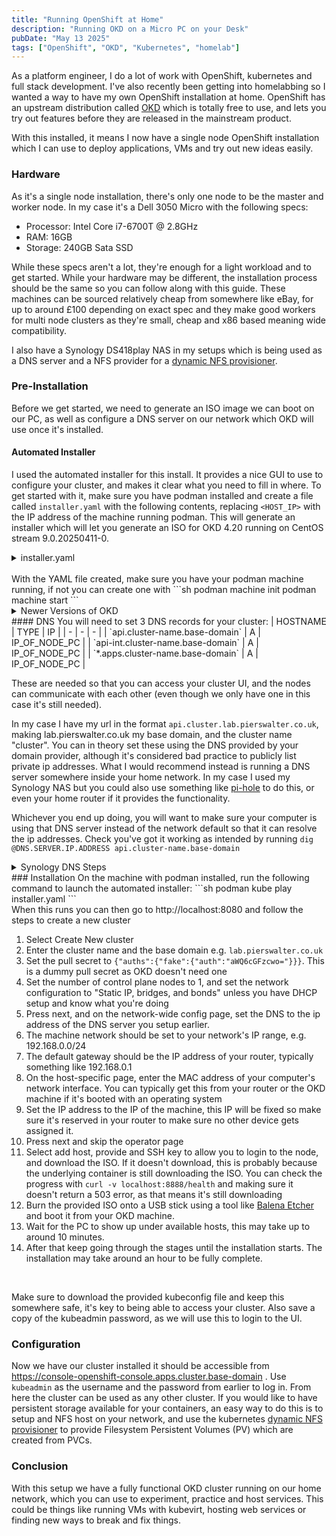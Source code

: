 ```yaml
---
title: "Running OpenShift at Home"
description: "Running OKD on a Micro PC on your Desk"
pubDate: "May 13 2025"
tags: ["OpenShift", "OKD", "Kubernetes", "homelab"]
---
```



As a platform engineer, I do a lot of work with OpenShift, kubernetes and full stack development. I've also recently been getting into homelabbing so I wanted a way to have my own OpenShift installation at home. OpenShift has an upstream distribution called [OKD](https://okd.io/) which is totally free to use, and lets you try out features before they are released in the mainstream product.

With this installed, it means I now have a single node OpenShift installation which I can use to deploy applications, VMs and try out new ideas easily.

### Hardware

As it's a single node installation, there's only one node to be the master and worker node. In my case it's a Dell 3050 Micro with the following specs:

- Processor: Intel Core i7-6700T @ 2.8GHz
- RAM: 16GB
- Storage: 240GB Sata SSD

While these specs aren't a lot, they're enough for a light workload and to get started. While your hardware may be different, the installation process should be the same so you can follow along with this guide. These machines can be sourced relatively cheap from somewhere like eBay, for up to around £100 depending on exact spec and they make good workers for multi node clusters as they're small, cheap and x86 based meaning wide compatibility.

I also have a Synology DS418play NAS in my setups which is being used as a DNS server and a NFS provider for a [dynamic NFS provisioner](https://github.com/kubernetes-sigs/nfs-subdir-external-provisioner).

### Pre-Installation

Before we get started, we need to generate an ISO image we can boot on our PC, as well as configure a DNS server on our network which OKD will use once it's installed.

#### Automated Installer

I used the automated installer for this install. It provides a nice GUI to use to configure your cluster, and makes it clear what you need to fill in where. To get started with it, make sure you have podman installed and create a file called `installer.yaml` with the following contents, replacing `<HOST_IP>` with the IP address of the machine running podman. This will generate an installer which will let you generate an ISO for OKD 4.20 running on CentOS stream 9.0.20250411-0. 

<details>
  <summary class="cursor-pointer"><SiYaml size="20" className="inline-block mr-1 align-text-bottom" />installer.yaml</summary>
  ```yaml
  apiVersion: v1
  kind: ConfigMap
  metadata:
    name: config
  data:
    ASSISTED_SERVICE_HOST: <HOST_IP>:8090
    ASSISTED_SERVICE_SCHEME: http
    AUTH_TYPE: none
    DB_HOST: 127.0.0.1
    DB_NAME: installer
    DB_PASS: admin
    DB_PORT: "5432"
    DB_USER: admin
    DEPLOY_TARGET: onprem
    DISK_ENCRYPTION_SUPPORT: "false"
    DUMMY_IGNITION: "false"
    ENABLE_SINGLE_NODE_DNSMASQ: "false"
    HW_VALIDATOR_REQUIREMENTS: '[{"version":"default","master":{"cpu_cores":4,"ram_mib":16384,"disk_size_gb":100,"installation_disk_speed_threshold_ms":10,"network_latency_threshold_ms":100,"packet_loss_percentage":0},"worker":{"cpu_cores":2,"ram_mib":8192,"disk_size_gb":100,"installation_disk_speed_threshold_ms":10,"network_latency_threshold_ms":1000,"packet_loss_percentage":10},"sno":{"cpu_cores":8,"ram_mib":16384,"disk_size_gb":100,"installation_disk_speed_threshold_ms":10},"edge-worker":{"cpu_cores":2,"ram_mib":8192,"disk_size_gb":15,"installation_disk_speed_threshold_ms":10}}]'
    IMAGE_SERVICE_BASE_URL: http://<HOST_IP>:8888
    IPV6_SUPPORT: "true"
    ISO_IMAGE_TYPE: "full-iso"
    LISTEN_PORT: "8888"
    NTP_DEFAULT_SERVER: ""
    POSTGRESQL_DATABASE: installer
    POSTGRESQL_PASSWORD: admin
    POSTGRESQL_USER: admin
    PUBLIC_CONTAINER_REGISTRIES: 'quay.io,registry.ci.openshift.org'
    SERVICE_BASE_URL: http://<HOST_IP>:8090
    STORAGE: filesystem
    OS_IMAGES: '[{"openshift_version":"4.20","cpu_architecture":"x86_64","url":"https://rhcos.mirror.openshift.com/art/storage/prod/streams/c9s/builds/9.0.20250411-0/x86_64/scos-9.0.20250411-0-live-iso.x86_64.iso","version":"9.0.20250411-0"}]'
    RELEASE_IMAGES: '[{"openshift_version":"4.20","cpu_architecture":"x86_64","cpu_architectures":["x86_64"],"url":"quay.io/okd/scos-release@sha256:43157228ba3814b33bf011cbea16a07b92180825e6f3091d42c07d2e041712d9","version":"4.20.0-okd-scos.ec.0","default":true}]'
    ENABLE_UPGRADE_AGENT: "false"
    ENABLE_OKD_SUPPORT: "true"
  ---
  apiVersion: v1
  kind: Pod
  metadata:
    labels:
      app: assisted-installer
    name: assisted-installer
  spec:
    containers:
    - args:
      - run-postgresql
      image: quay.io/sclorg/postgresql-12-c8s:latest
      name: db
      envFrom:
      - configMapRef:
          name: config
    - image: quay.io/edge-infrastructure/assisted-installer-ui:latest
      name: ui
      ports:
      - hostPort: 8080
      envFrom:
      - configMapRef:
          name: config
    - image: quay.io/edge-infrastructure/assisted-image-service:latest
      name: image-service
      ports:
      - hostPort: 8888
      envFrom:
      - configMapRef:
          name: config
    - image: quay.io/edge-infrastructure/assisted-service:latest
      name: service
      ports:
      - hostPort: 8090
      envFrom:
      - configMapRef:
          name: config
    restartPolicy: Never
  ```
</details>

<br/>
With the YAML file created, make sure you have your podman machine running, if not you can create one with 
```sh
podman machine init
podman machine start
```

<br/>
<details>
<summary>Newer Versions of OKD</summary>
While these were the correct versions when I wrote this, that'll probably change. To get the latest URLs and versions do the following things

  **OS_IMAGES**: Download the latest version of the openshift-install program from here: https://github.com/okd-project/okd/releases, and run the following command: 
  ```sh
  ./openshift-install coreos print-stream-json | jq .architectures.x86_64.artifacts.metal.formats.iso.disk.location
  ```
  Replace the long URL in the OS_IMAGES section above with the output of that command and update the version number to the version number after `/builds/` in the URL.

  **RELEASE_IMAGES**: The release image can also be updated by going to https://github.com/okd-project/okd/releases and getting the url from `Pull From:` section. The version number will be the `Name:` field from the latest release there.
</details>
#### DNS
You will need to set 3 DNS records for your cluster:
| HOSTNAME | TYPE | IP |
| - | - | - |
| `api.cluster-name.base-domain` | A | IP_OF_NODE_PC |
| `api-int.cluster-name.base-domain` | A | IP_OF_NODE_PC | 
| `*.apps.cluster-name.base-domain` | A | IP_OF_NODE_PC |

These are needed so that you can access your cluster UI, and the nodes can communicate with each other (even though we only have one in this case it's still needed).

In my case I have my url in the format `api.cluster.lab.pierswalter.co.uk`, making lab.pierswalter.co.uk my base domain, and the cluster name "cluster". You can in theory set these using the DNS provided by your domain provider, although it's considered bad practice to publicly list private ip addresses. What I would recommend instead is running a DNS server somewhere inside your home network. In my case I used my Synology NAS but you could also use something like [pi-hole](https://pi-hole.net/) to do this, or even your home router if it provides the functionality. 

Whichever you end up doing, you will want to make sure your computer is using that DNS server instead of the network default so that it can resolve the ip addresses. Check you've got it working as intended by running
`dig @DNS.SERVER.IP.ADDRESS api.cluster-name.base-domain`

<details>
<summary>Synology DNS Steps</summary>
1. Install DNS Server from the Package Center
2. Open and create a Primary Zone, set the domain name to something like `lab.pierswalter.co.uk`, you don't have to own the domain to use it internally.
3. Set the primary DNS server to the default one in your network, typically something like 192.168.0.1
4. Save and then double click on the Zone
5. Add 3 new A records for api.cluster, api-int.cluster and *.apps.cluster with the IP address of the machine that will be hosting OpenShift
6. Save and test with `dig @Synology.IP.ADDRESS api.cluster-name.base-domain`
</details>
### Installation
On the machine with podman installed, run the following command to launch the automated installer:
```sh
podman kube play installer.yaml
```
<br/>
When this runs you can then go to http://localhost:8080 and follow the steps to create a new cluster

1. Select Create New cluster
2. Enter the cluster name and the base domain e.g. `lab.pierswalter.co.uk`
3. Set the pull secret to `{"auths":{"fake":{"auth":"aWQ6cGFzcwo="}}}`. This is a dummy pull secret as OKD doesn't need one
4. Set the number of control plane nodes to 1, and set the network configuration to "Static IP, bridges, and bonds" unless you have DHCP setup and know what you're doing
5. Press next, and on the network-wide config page, set the DNS to the ip address of the DNS server you setup earlier. 
6. The machine network should be set to your network's IP range, e.g. 192.168.0.0/24
7. The default gateway should be the IP address of your router, typically something like 192.168.0.1
8. On the host-specific page, enter the MAC address of your computer's network interface. You can typically get this from your router or the OKD machine if it's booted with an operating system
9. Set the IP address to the IP of the machine, this IP will be fixed so make sure it's reserved in your router to make sure no other device gets assigned it.
10. Press next and skip the operator page
11. Select add host, provide and SSH key to allow you to login to the node, and download the ISO. If it doesn't download, this is probably because the underlying container is still downloading the ISO. You can check the progress with `curl -v localhost:8888/health` and making sure it doesn't return a 503 error, as that means it's still downloading
12. Burn the provided ISO onto a USB stick using a tool like [Balena Etcher](https://etcher.balena.io/) and boot it from your OKD machine.
13. Wait for the PC to show up under available hosts, this may take up to around 10 minutes.
13. After that keep going through the stages until the installation starts. The installation may take around an hour to be fully complete.
<br/>

Make sure to download the provided kubeconfig file and keep this somewhere safe, it's key to being able to access your cluster. Also save a copy of the kubeadmin password, as we will use this to login to the UI.

### Configuration
Now we have our cluster installed it should be accessible from https://console-openshift-console.apps.cluster.base-domain . Use `kubeadmin` as the username and the password from earlier to log in. From here the cluster can be used as any other cluster. If you would like to have persistent storage available for your containers, an easy way to do this is to setup and NFS host on your network, and use the kubernetes [dynamic NFS provisioner](https://github.com/kubernetes-sigs/nfs-subdir-external-provisioner) to provide Filesystem Persistent Volumes (PV) which are created from PVCs. 

### Conclusion
With this setup we have a fully functional OKD cluster running on our home network, which you can use to experiment, practice and host services. This could be things like running VMs with kubevirt, hosting web services or finding new ways to break and fix things.